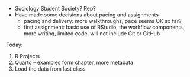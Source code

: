 
- Sociology Student Society? Rep?
- Have made some decisions about pacing and assignments
    - pacing and delivery: more walkthroughs, pace seems OK so far?
    - first assignment: basic use of RStudio, the workflow components, more writing, limited code, will not include Git or GitHub

Today: 

1. R Projects
2. Quarto -- examples form chapter, more metadata
3. Load the data from last class

